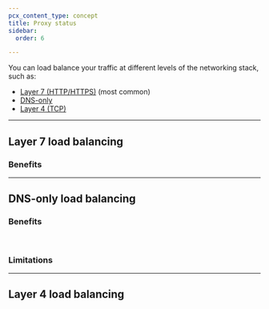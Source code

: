 ```yaml
---
pcx_content_type: concept
title: Proxy status
sidebar:
  order: 6

---
```



You can load balance your traffic at different levels of the networking stack, such as:

* [Layer 7 (HTTP/HTTPS)](#layer-7-load-balancing) (most common)
* [DNS-only](#dns-only-load-balancing)
* [Layer 4 (TCP)](#layer-4-load-balancing)

***

## Layer 7 load balancing

<Render file="layer-7-load-balancing-definition" />

### Benefits

<Render file="layer-7-load-balancing-benefits" />

***

## DNS-only load balancing

<Render file="dns-load-balancing-definition" />

### Benefits

<Render file="dns-load-balancing-benefits" /> <br/>

### Limitations

<Render file="dns-load-balancing-limitations" />

***

## Layer 4 load balancing

<Render file="layer-4-load-balancing-definition" />
